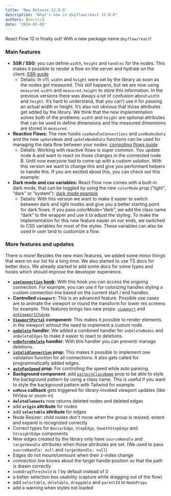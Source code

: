 ```yaml
---
title: 'New Release 12.0.0'
description: "What's new in @xyflow/react 12.0.0"
authors: [moritz]
date: '2024-07-09'
---
```


React Flow 12 is finally out! With a new package name `@xyflow/react`!

### Main features

- **SSR / SSG**: you can define `width`, `height` and `handles` for the nodes. This makes it possible to render a flow on the server and hydrate on the client: [SSR guide](/learn/advanced-use/ssr-ssg-configuration)
  - Details: In v11, `width` and `height` were set by the library as soon as the nodes got measured. This still happens, but we are now using `measured.width` and `measured.height` to store this information. In the previous versions there was always a lot of confusion about `width` and `height`. It’s hard to understand, that you can’t use it for passing an actual width or height. It’s also not obvious that those attributes get added by the library. We think that the new implementation solves both of the problems: `width` and `height` are optional attributes that can be used to define dimensions and the measured dimensions are stored in `measured`.
- **Reactive Flows:** The new hooks `useHandleConnections` and `useNodesData` and the new `updateNode` and `updateNodeData` functions can be used for managing the data flow between your nodes: [computing flows guide](/learn/advanced-use/computing-flows)
  - Details: Working with reactive flows is super common. You update node A and want to react on those changes in the connected node B. Until now everyone had to come up with a custom solution. With this version we want to change this and give you performant helpers to handle this. If you are excited about this, you can check out this example:
- **Dark mode and css variables:** React Flow now comes with a built-in dark mode, that can be toggled by using the new `colorMode` prop (”light”, “dark” or “system”): [dark mode example](/examples/styling/dark-mode)
  - Details: With this version we want to make it easier to switch between dark and light modes and give you a better starting point for dark flows. If you pass colorMode=”dark”, we add the class name “dark” to the wrapper and use it to adjust the styling. To make the implementation for this new feature easier on our ends, we switched to CSS variables for most of the styles. These variables can also be used in user land to customize a flow.

### More features and updates

There is more! Besides the new main features, we added some minor things that were on our list for a long time. We also started to use TS docs for better docs. We already started to add some docs for some types and hooks which should improve the developer experience.

- **[`useConnection` hook](/api-reference/hooks/use-connection):** With this hook you can access the ongoing connection. For example, you can use it for colorizing handles styling a custom connection line based on the current start / end handles.
- **Controlled `viewport`:** This is an advanced feature. Possible use cases are to animate the viewport or round the transform for lower res screens for example. This features brings two new props: [`viewport`](/api-reference/react-flow#viewport) and [`onViewportChange`](/api-reference/react-flow#on-viewport-change).
- **[`ViewportPortal`](/api-reference/components/viewport-portal) component:** This makes it possible to render elements in the viewport without the need to implement a custom node.
- **[`onDelete`](/api-reference/react-flow#on-delete) handler**: We added a combined handler for `onDeleteNodes` and `onDeleteEdges` to make it easier to react to deletions.
- **[`onBeforeDelete`](/api-reference/react-flow#on-before-delete) handler**: With this handler you can prevent/ manage deletions.
- **[`isValidConnection`](/api-reference/react-flow#is-valid-connection) prop:** This makes it possible to implement one validation function for all connections. It also gets called for programmatically added edges.
- **[`autoPanSpeed`](/api-reference/react-flow#autoPanSpeed) prop:** For controlling the speed while auto panning.
- **Background component**: add [`patternClassName`](/api-reference/components/background#pattern-class-name) prop to be able to style the background pattern by using a class name. This is useful if you want to style the background pattern with Tailwind for example.
- **`onMove` callback** gets triggered for library-invoked viewport updates (like fitView or zoom-in)
- **`deleteElements`** now returns deleted nodes and deleted edges
- add **`origin` attribute** for nodes
- add **`selectable` attribute** for edges
- Node Resizer: child nodes don't move when the group is resized, extent and expand is recognized correctly
- Correct types for `BezierEdge`, `StepEdge`, `SmoothStepEdge` and `StraightEdge` components
- New edges created by the library only have `sourceHandle` and `targetHandle` attributes when those attributes are set. (We used to pass `sourceHandle: null` and `targetHandle: null`)
- Edges do not mount/unmount when their z-index change
- connection line knows about the target handle position so that the path is drawn correctly
- `nodeDragThreshold` is 1 by default instead of 0
- a better selection box usability (capture while dragging out of the flow)
- add `selectable`, `deletable`, `draggable` and `parentId` to `NodeProps`
- add a warning when styles not loaded
